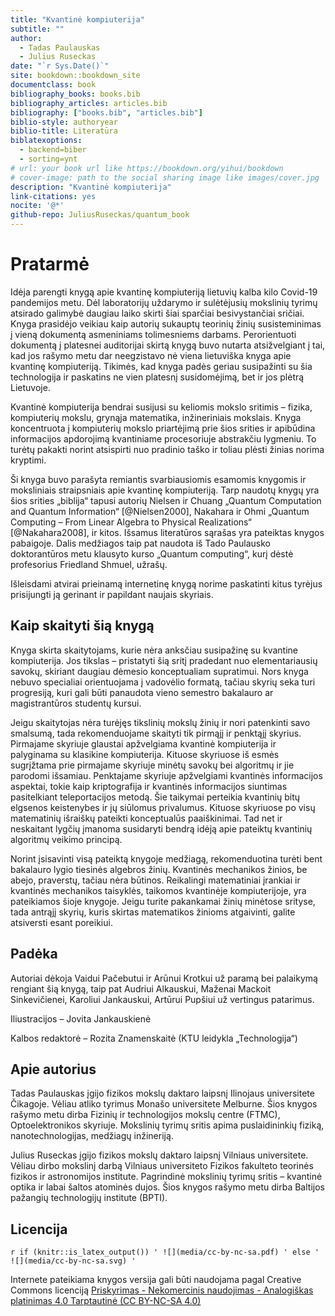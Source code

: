 ```yaml
--- 
title: "Kvantinė kompiuterija"
subtitle: ""
author:
  - Tadas Paulauskas
  - Julius Ruseckas
date: "`r Sys.Date()`"
site: bookdown::bookdown_site
documentclass: book
bibliography_books: books.bib
bibliography_articles: articles.bib
bibliography: ["books.bib", "articles.bib"]
biblio-style: authoryear
biblio-title: Literatūra
biblatexoptions:
  - backend=biber
  - sorting=ynt
# url: your book url like https://bookdown.org/yihui/bookdown
# cover-image: path to the social sharing image like images/cover.jpg
description: "Kvantinė kompiuterija"
link-citations: yes
nocite: '@*'
github-repo: JuliusRuseckas/quantum_book
---
```


# Pratarmė {-}

Idėja parengti knygą apie kvantinę kompiuteriją lietuvių kalba kilo Covid-19 pandemijos metu. Dėl laboratorijų uždarymo ir sulėtėjusių mokslinių tyrimų atsirado galimybė daugiau laiko skirti šiai sparčiai besivystančiai sričiai. Knyga prasidėjo veikiau kaip autorių sukauptų teorinių žinių susisteminimas į vieną dokumentą asmeniniams tolimesniems darbams. Perorientuoti dokumentą į platesnei auditorijai skirtą knygą buvo nutarta atsižvelgiant į tai, kad jos rašymo metu dar neegzistavo nė viena lietuviška knyga apie kvantinę kompiuteriją. Tikimės, kad knyga padės geriau susipažinti su šia technologija ir paskatins ne vien platesnį susidomėjimą, bet ir jos plėtrą Lietuvoje.

Kvantinė kompiuterija bendrai susijusi su keliomis mokslo sritimis – fizika, kompiuterių mokslu, grynąja matematika, inžineriniais mokslais. Knyga koncentruota į kompiuterių mokslo priartėjimą prie šios srities ir apibūdina informacijos apdorojimą kvantiniame procesoriuje abstrakčiu lygmeniu. To turėtų pakakti norint atsispirti nuo pradinio taško ir toliau plėsti žinias norima kryptimi.

Ši knyga buvo parašyta remiantis svarbiausiomis esamomis knygomis ir moksliniais straipsniais apie kvantinę kompiuteriją. Tarp naudotų knygų yra šios srities „biblija“ tapusi autorių Nielsen ir Chuang „Quantum Computation and Quantum Information“ [@Nielsen2000],
Nakahara ir Ohmi „Quantum Computing – From Linear Algebra to Physical Realizations“ [@Nakahara2008],
ir kitos. Išsamus literatūros sąrašas yra pateiktas knygos pabaigoje. Dalis medžiagos taip pat naudota iš Tado Paulausko doktorantūros metu klausyto kurso „Quantum computing“, kurį dėstė profesorius Friedland Shmuel, užrašų. 

Išleisdami atvirai prieinamą internetinę knygą norime paskatinti kitus tyrėjus prisijungti ją gerinant ir papildant naujais skyriais.

## Kaip skaityti šią knygą {-}

Knyga skirta skaitytojams, kurie nėra anksčiau susipažinę su kvantine kompiuterija. Jos tikslas – pristatyti šią sritį pradedant nuo elementariausių savokų, skiriant daugiau dėmesio konceptualiam supratimui. Nors knyga nebuvo specialiai orientuojama į vadovėlio formatą, tačiau skyrių seka turi progresiją, kuri gali būti panaudota vieno semestro bakalauro ar magistrantūros studentų kursui. 

Jeigu skaitytojas nėra turėjęs tikslinių mokslų žinių ir nori patenkinti savo smalsumą, tada rekomenduojame skaityti tik pirmąjį ir penktąjį skyrius. Pirmajame skyriuje glaustai apžvelgiama kvantinė kompiuterija ir palyginama su klasikine kompiuterija. Kituose skyriuose iš esmės sugrįžtama prie pirmajame skyriuje minėtų savokų bei algoritmų ir jie parodomi išsamiau. Penktajame skyriuje apžvelgiami kvantinės informacijos aspektai, tokie kaip kriptografija ir kvantinės informacijos siuntimas pasitelkiant teleportacijos metodą. Šie taikymai perteikia kvantinių bitų elgsenos keistenybes ir jų siūlomus privalumus. Kituose skyriuose po visų matematinių išraiškų pateikti konceptualūs paaiškinimai. Tad net ir neskaitant lygčių įmanoma susidaryti bendrą idėją apie pateiktų kvantinių algoritmų veikimo principą. 

Norint įsisavinti visą pateiktą knygoje medžiagą, rekomenduotina turėti bent bakalauro lygio tiesinės algebros žinių. Kvantinės mechanikos žinios, be abejo, praverstų, tačiau nėra būtinos. Reikalingi matematiniai įrankiai ir kvantinės mechanikos taisyklės, taikomos kvantinėje kompiuterijoje, yra pateikiamos šioje knygoje. Jeigu turite pakankamai žinių minėtose srityse, tada antrąjį skyrių, kuris skirtas matematikos žinioms atgaivinti, galite atsiversti esant poreikiui.


## Padėka {-}

Autoriai dėkoja Vaidui Pačebutui ir Arūnui Krotkui už paramą bei palaikymą rengiant šią knygą, taip pat Audriui Alkauskui, Maženai Mackoit Sinkevičienei, Karoliui Jankauskui, Artūrui Pupšiui už vertingus patarimus.

Iliustracijos – Jovita Jankauskienė

Kalbos redaktorė – Rozita Znamenskaitė (KTU leidykla „Technologija“)


## Apie autorius {-}

Tadas Paulauskas įgijo fizikos mokslų daktaro laipsnį Ilinojaus universitete Čikagoje. Vėliau atliko tyrimus Monašo universitete Melburne. Šios knygos rašymo metu dirba Fizinių ir technologijos mokslų centre (FTMC), Optoelektronikos skyriuje. Mokslinių tyrimų sritis apima puslaidininkių fiziką, nanotechnologijas, medžiagų inžineriją.

Julius Ruseckas įgijo fizikos mokslų daktaro laipsnį Vilniaus universitete. Vėliau dirbo mokslinį darbą Vilniaus universiteto Fizikos fakulteto teorinės fizikos ir astronomijos institute. Pagrindinė mokslinių tyrimų sritis – kvantinė optika ir labai šaltos atominės dujos. Šios knygos rašymo metu dirba Baltijos pažangių technologijų institute (BPTI).


## Licencija {-}

`r if (knitr::is_latex_output()) '
![](media/cc-by-nc-sa.pdf)
' else '
![](media/cc-by-nc-sa.svg)
'`

Internete pateikiama knygos versija gali būti naudojama pagal Creative Commons licenciją [Priskyrimas - Nekomercinis naudojimas - Analogiškas platinimas 4.0 Tarptautinė (CC BY-NC-SA 4.0)](https://creativecommons.org/licenses/by-nc-sa/4.0/deed.lt)
